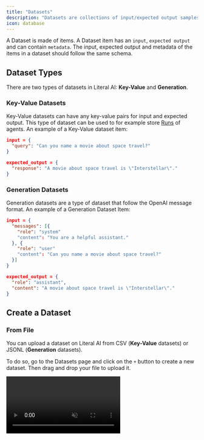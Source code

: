 ```yaml
---
title: "Datasets"
description: "Datasets are collections of input/expected output samples for conducting experiments and non regression tests."
icon: database
---
```


A Dataset is made of items. A Dataset item has an `input`, `expected output` and can contain `metadata`. The input, expected output and metadata of the items in a dataset should follow the same schema.

## Dataset Types
There are two types of datasets in Literal AI: **Key-Value** and **Generation**. 

### Key-Value Datasets

Key-Value datasets can have any key-value pairs for input and expected output. This type of dataset can be used to for example store [Runs](/guides/logs#semantics) of agents. An example of a Key-Value dataset item:

``` json
input = {
  "query": "Can you name a movie about space travel?"
}

expected_output = { 
  "response": "A movie about space travel is \"Interstellar\"." 
}
```

### Generation Datasets

Generation datasets are a type of dataset that follow the OpenAI message format. An example of a Generation Dataset Item:

``` json
input = {
  "messages": [{
    "role": "system"
    "content": "You are a helpful assistant." 
  }, {
    "role": "user"
    "content": "Can you name a movie about space travel?" 
  }] 
}

expected_output = { 
  "role": "assistant",
  "content": "A movie about space travel is \"Interstellar\"." 
}
```

## Create a Dataset

### From File

You can upload a dataset on Literal AI from CSV (**Key-Value** datasets) or JSONL (**Generation** datasets).

To do so, go to the Datasets page and click on the `+` button to create a new dataset. Then drag and drop your file to upload it.

<Frame caption="Uploading a Key-Value Dataset">
  <video
    autoPlay
    muted
    loop
    playsInline
    src="/images/upload-dataset.mp4"
    />
</Frame>

### From Code

You can also create a `Dataset` and populate it with items programmatically using SDKs.

<Note>See [installation](/get-started/quick-start) to get your API key and instantiate SDKs</Note>

Here is an example of how to create a dataset:

<CodeGroup>
```python Python
# create a new dataset
dataset = literalai_client.api.create_dataset(
  name="Foo", 
  description="A dataset to store samples.", 
  metadata={"isDemo": True},
  type="key_value" # Default type is "key_value", other is "generation"
)
```
```typescript TypeScript
const dataset = await literalAiClient.api.createDataset({
    name: 'Foo',
    description: 'A dataset to store samples.',
    metadata: { isDemo: true },
    type: 'key_value' // other option: 'generation'
});
```
</CodeGroup>

Now that we have a `Dataset`, we can create dataset items:

<CodeGroup>
```python Python
dataset_item = literalai_client.api.create_dataset_item(
  dataset_id = dataset.id
  input = { "content": "What is Literal AI ?" },
  expected_output = { "content": "Literal AI is an observability solution." }
)
```

```typescript TypeScript
const datasetId = dataset.id;
const item = {
    input: { content: "What is Literal AI?" },
    expectedOutput: { content: "Literal AI is an observability solution." },
};

const datasetItem = await literalAiClient.api.createDatasetItem(
    datasetId, 
    item
);
```
</CodeGroup>

### From existing logs

A benefit of managing your datasets and production logs in Literal AI is that you can continuously improve your app by using the logs to create new dataset items.

<Frame caption="Create a Dataset Item from logs">
  <img src="/images/add-to-dataset.gif" alt="Create a Dataset Item from logs" />
</Frame>

Whenever you identify a new edge case in your logs, you can create a dataset item to account for it in your experiments.
By editing the expected output to match the desired output, you ensure that your future experiments will account for this particular issue.

## Get a dataset

Once you have created a dataset, you can retrieve it using the SDK to use it in your experiments or your CI.

<CodeGroup>
```python Python
dataset = literalai_client.api.get_dataset(id=dataset.id)

for item in dataset.items:
  pass
```
```typescript TypeScript
const dataset = await literalAiClient.api.getDataset({id: dataset.id});

dataset?.items.forEach((item) => {
    console.log(item.id)
});
```
</CodeGroup>

